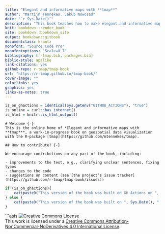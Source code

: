```yaml
--- 
title: "Elegant and informative maps with **tmap**"
author: "Martijn Tennekes, Jakub Nowosad"
date: "`r Sys.Date()`"
description: "This book teaches how to make elegant and informative maps with the R package tmap."
knit: bookdown::render_book
site: bookdown::bookdown_site
output: bookdown::gitbook
documentclass: krantz
monofont: "Source Code Pro"
monofontoptions: "Scale=0.7"
bibliography: [r-tmap.bib, packages.bib]
biblio-style: apalike
link-citations: yes
github-repo: r-tmap/tmap-book
url: "https://r-tmap.github.io/tmap-book/"
cover-image: ""
colorlinks: yes
graphics: yes
links-as-notes: true
---
```


```r
is_on_ghactions = identical(Sys.getenv("GITHUB_ACTIONS"), "true")
is_online = curl::has_internet()
is_html = knitr::is_html_output()
```

```asis
# Welcome {-}
This is the online home of *Elegant and informative maps with **tmap***, a work-in-progress book on geospatial data visualization with the R-package [tmap](https://github.com/mtennekes/tmap).
```


```asis
## How to contribute? {-}

We encourage contributions on any part of the book, including:

- improvements to the text, e.g., clarifying unclear sentences, fixing typos
- changes to the code
- suggestions on content (see [the project’s issue tracker](https://github.com/r-tmap/tmap-book/issues))

```


```r
if (is_on_ghactions){
    cat(paste0("This version of the book was built on GH Actions on ", Sys.Date(), "."))
} else {
    cat(paste0("This version of the book was built on ", Sys.Date(), "."))
}
```

```asis
<a rel="license" href="http://creativecommons.org/licenses/by-nc-nd/4.0/"><img alt="Creative Commons License" style="border-width:0" src="https://i.creativecommons.org/l/by-nc-nd/4.0/88x31.png" /></a><br />This work is licensed under a <a rel="license" href="http://creativecommons.org/licenses/by-nc-nd/4.0/">Creative Commons Attribution-NonCommercial-NoDerivatives 4.0 International License</a>.